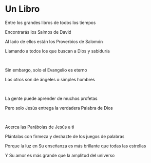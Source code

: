 # Un Libro

Entre los grandes libros de todos los tiempos

Encontrarás los Salmos de David

Al lado de ellos están los Proverbios de Salomón

Llamando a todos los que buscan a Dios y sabiduría

<br />

Sin embargo, solo el Evangelio es eterno

Los otros son de ángeles o simples hombres

<br />

La gente puede aprender de muchos profetas

Pero solo Jesús entrega la verdadera Palabra de Dios

<br />

Acerca las Parábolas de Jesús a ti

Plántalas con firmeza y deshazte de los juegos de palabras

Porque la luz en Su enseñanza es más brillante que todas las estrellas

Y Su amor es más grande que la amplitud del universo